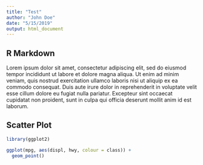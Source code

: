 ```yaml
---
title: "Test"
author: "John Doe"
date: "5/15/2019"
output: html_document
---
```


## R Markdown

Lorem ipsum dolor sit amet, consectetur adipiscing elit, sed do eiusmod tempor incididunt ut labore et dolore magna aliqua. Ut enim ad minim veniam, quis nostrud exercitation ullamco laboris nisi ut aliquip ex ea commodo consequat. Duis aute irure dolor in reprehenderit in voluptate velit esse cillum dolore eu fugiat nulla pariatur. Excepteur sint occaecat cupidatat non proident, sunt in culpa qui officia deserunt mollit anim id est laborum.

## Scatter Plot

```r
library(ggplot2)

ggplot(mpg, aes(displ, hwy, colour = class)) + 
  geom_point()
```

